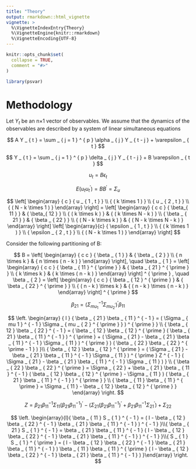 ```yaml
---
title: "Theory"
output: rmarkdown::html_vignette
vignette: >
  %\VignetteIndexEntry{Theory}
  %\VignetteEngine{knitr::rmarkdown}
  %\VignetteEncoding{UTF-8}
---
```


```r
knitr::opts_chunk$set(
  collapse = TRUE,
  comment = "#>"
)
```

```r
library(psvar)
```
# Methodology

Let   $Y_t$  be  an  n×1  vector  of  observables.  We  assume  that  the  dynamics  of  the  observables are described by a system of linear simultaneous equations

$$
 A Y _ { t } = \sum _ { j = 1 } ^ { p } \alpha _ { j } Y _ { t - j } + \varepsilon _ { t } 
$$


$$
 Y _ { t } = \sum _ { j = 1 } ^ { p } \delta _ { j } Y _ { t - j } + B \varepsilon _ { t } 
$$

$$ u_t =  B \epsilon_t $$

$$
 E ( u _ { t } u _ { t } ^ { \prime } ) = B B ^ { \prime } = \Sigma _ { u } 
$$

$$ 
\left[ 
  \begin{array} 
    { c } { u _ { 1 , t } } \\ { ( k \times 1 ) } \\ { u _ { 2 , t } } \\ { ( N - k \times 1 ) } 
  \end{array} \right] = 
 \left[ 
  \begin{array} { c c } { \beta_{ 11 } } & { \beta_{ 12 } } \\ { ( k \times k ) } & { ( k \times N - k ) } \\ { \beta _ { 21 } } & { \beta _ { 22 } } \\ { ( N - k \times k ) } & { ( N - k \times N - k ) } 
 \end{array} \right] \left[ 
    \begin{array}{c} 
    { \epsilon _ { 1 , t } } \\ { ( k \times 1 ) } \\ { \epsilon _ { 2 , t } } \\ { ( N - k \times 1 ) } 
    \end{array} 
  \right] 
$$
  
  
Consider the following partitioning of B:

$$
 B = \left[ \begin{array} { c c } { \beta _ { 1 } } & { \beta _ { 2 } } \\ { n \times k } & { n \times ( n - k ) } \end{array} \right], \quad \beta _ { 1 } = \left[ \begin{array} { c c } { \beta _ { 11 } ^ { \prime } } & { \beta _ { 21 } ^ { \prime } } \\ { k \times k } & { k \times ( n - k ) } \end{array} \right] ^ { \prime } , \quad \beta _ { 2 } = \left[ \begin{array} { c c } { \beta _ { 12 } ^ { \prime } } & { \beta _ { 22 } ^ { \prime } } \\ { ( n - k ) \times k } & { ( n - k ) \times ( n - k ) } \end{array} \right] ^ { \prime } 
$$



$$
 \beta _ { 21 } = ( \Sigma _ { mu _ { 1 } } ^ { - 1 } \Sigma _ { mu _ { 2 } ^ { \prime } } ) ^ { \prime } \beta _ { 11 } 
$$


$$
 \left. \begin{array} { l } 
 { \beta _ { 21 } \beta _ { 11 } ^ { - 1 } = ( \Sigma _ { mu 1 } ^ { - 1 } \Sigma _ { mu _ { 2 } ^ { \prime } } ) ^ { \prime } } \\  { \beta _ { 12 } \beta _ { 22 } ^ { - 1 } = ( \beta _ { 12 } \beta _ { 12 } ^ { \prime } ( \beta _ { 21 } \beta _ { 11 } ^ { - 1 } ) ^ { \prime } + ( \Sigma _ { 21 } - \beta _ { 21 } \beta _ { 11 } ^ { - 1 } \Sigma _ { 11 } ) ^ { \prime } ) ( \beta _ { 22 } \beta _ { 22 } ^ { \prime - 1 } ) }\\ { \beta _ { 12 } \beta _ { 12 } ^ { \prime } = ( \Sigma _ { 21 } - \beta _ { 21 } \beta _ { 11 } ^ { - 1 } \Sigma _ { 11 } ) ^ { \prime } Z ^ { - 1 } ( \Sigma _ { 21 } - \beta _ { 21 } \beta _ { 11 } ^ { - 1 } \Sigma _ { 11 } ) } \\ { \beta _ { 22 } \beta _ { 22 } ^ { \prime } = \Sigma _ { 22 } + \beta _ { 21 } \beta _ { 11 } ^ { - 1 } ( \beta _ { 12 } \beta _ { 12 } ^ { \prime } - \Sigma _ { 11 } ) ( \beta _ { 21 } \beta _ { 11 } ^ { - 1 } ) ^ { \prime } } \\ { \beta _ { 11 } \beta _ { 11 } ^ { \prime } = \Sigma _ { 11 } - \beta _ { 12 } \beta _ { 12 } ^ { \prime } } \end{array} \right. 
$$

$$
 Z = \beta _ { 21 } \beta _ { 11 } ^ { - 1 } \Sigma _ { 11 } ( \beta _ { 21 } \beta _ { 11 } ^ { - 1 } ) ^ { \prime } - ( \Sigma _ { 21 } ( \beta _ { 21 } \beta _ { 11 } ^ { - 1 } ) ^ { \prime } + \beta _ { 21 } \beta _ { 11 } ^ { - 1 } \Sigma _ { 21 } ^ { \prime } ) + \Sigma _ { 22 } 
$$



$$
 \left. \begin{array}{l}{ \beta _ { 11 } S _ { 1 } ^ { - 1 } = ( I - \beta _ { 12 } \beta _ { 22 } ^ { - 1 } \beta _ { 21 } \beta _ { 11 } ^ { - 1 } ) ^ { - 1 } }\\{ \beta _ { 21 } S _ { 1 } ^ { - 1 } = \beta _ { 21 } \beta _ { 11 } ^ { - 1 } ( I - \beta _ { 12 } \beta _ { 22 } ^ { - 1 } \beta _ { 21 } \beta _ { 11 } ^ { - 1 } ) ^ { - 1 } }\\{ S _ { 1 } S _ { 1 } ^ { \prime } = ( I - \beta _ { 12 } \beta _ { 22 } ^ { - 1 } \beta _ { 21 } \beta _ { 11 } ^ { - 1 } ) \beta _ { 11 } \beta _ { 11 } ^ { \prime } ( I - \beta _ { 12 } \beta _ { 22 } ^ { - 1 } \beta _ { 21 } \beta _ { 11 } ^ { - 1 } ) }\end{array} \right. 
$$